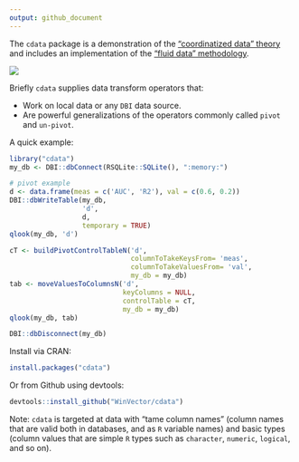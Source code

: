 ```yaml
---
output: github_document
---
```


<!-- README.md is generated from README.Rmd. Please edit that file -->



The `cdata` package is a demonstration of the ["coordinatized data" theory](http://winvector.github.io/FluidData/RowsAndColumns.html) and includes an implementation of the ["fluid data" methodology](http://winvector.github.io/FluidData/FluidData.html).

![](https://raw.githubusercontent.com/WinVector/cdata/master/tools/cdata.png)

Briefly `cdata` supplies data transform operators that:

 * Work on local data or any `DBI` data source.
 * Are powerful generalizations of the operators commonly called `pivot` and `un-pivot`.

A quick example:

```r
library("cdata")
my_db <- DBI::dbConnect(RSQLite::SQLite(), ":memory:")

# pivot example
d <- data.frame(meas = c('AUC', 'R2'), val = c(0.6, 0.2))
DBI::dbWriteTable(my_db,
                  'd',
                  d,
                  temporary = TRUE)
qlook(my_db, 'd')

cT <- buildPivotControlTableN('d',
                              columnToTakeKeysFrom= 'meas',
                              columnToTakeValuesFrom= 'val',
                              my_db = my_db)
tab <- moveValuesToColumnsN('d',
                            keyColumns = NULL,
                            controlTable = cT,
                            my_db = my_db)
qlook(my_db, tab)

DBI::dbDisconnect(my_db)
```

Install via CRAN:

```r
install.packages("cdata")
```

Or from Github using devtools:

```r
devtools::install_github("WinVector/cdata")
```

Note: `cdata` is targeted at data with "tame column names" (column names that are valid both in databases, and as `R` variable names) and basic types (column values that are simple `R` types such as `character`, `numeric`, `logical`, and so on).


